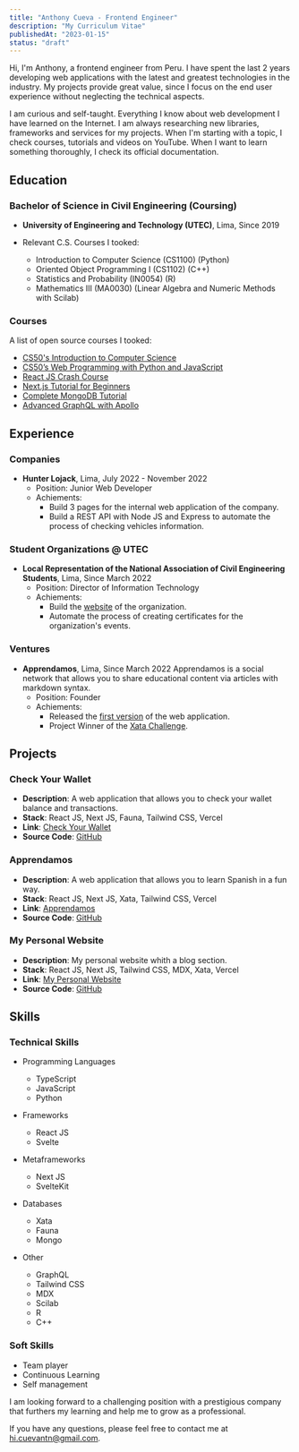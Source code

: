 ```yaml
---
title: "Anthony Cueva - Frontend Engineer"
description: "My Curriculum Vitae"
publishedAt: "2023-01-15"
status: "draft"
---
```




Hi, I'm Anthony, a frontend engineer from Peru. I have spent the last 2 years developing web applications with the latest and greatest technologies in the industry. My projects provide great value, since I focus on the end user experience without neglecting the technical aspects.

I am curious and self-taught. Everything I know about web development I have learned on the Internet. I am always researching new libraries, frameworks and services for my projects. When I'm starting with a topic, I check courses, tutorials and videos on YouTube. When I want to learn something thoroughly, I check its official documentation.


## Education

### Bachelor of Science in Civil Engineering (Coursing)

- **University of Engineering and Technology (UTEC)**, Lima, Since 2019

- Relevant C.S. Courses I tooked:
  - Introduction to Computer Science (CS1100) (Python)
  - Oriented Object Programming I (CS1102) (C++)
  - Statistics and Probability (IN0054) (R)
  - Mathematics III (MA0030) (Linear Algebra and Numeric Methods with Scilab)

### Courses

A list of open source courses I tooked:

- [CS50's Introduction to Computer Science](https://www.youtube.com/playlist?list=PLhQjrBD2T382_R182iC2gNZI9HzWFMC_8)
- [CS50’s Web Programming with Python and JavaScript](https://www.youtube.com/playlist?list=PLhQjrBD2T380xvFSUmToMMzERZ3qB5Ueu)
- [React JS Crash Course](https://youtu.be/w7ejDZ8SWv8)
- [Next.js Tutorial for Beginners](https://www.youtube.com/playlist?list=PL4cUxeGkcC9g9gP2onazU5-2M-AzA8eBwU)
- [Complete MongoDB Tutorial](https://www.youtube.com/playlist?list=PL4cUxeGkcC9h77dJ-QJlwGlZlTd4ecZOA)
- [Advanced GraphQL with Apollo](https://github.com/8bitpress/advanced-graphql-v2)

## Experience

### Companies

- **Hunter Lojack**, Lima, July 2022 - November 2022
  - Position: Junior Web Developer
  - Achiements:
    - Build 3 pages for the internal web application of the company.
    - Build a REST API with Node JS and Express to automate the process of checking vehicles information.

### Student Organizations @ UTEC

- **Local Representation of the National Association of Civil Engineering Students**, Lima, Since March 2022
  - Position: Director of Information Technology
  - Achiements:
    - Build the [website](https://aneic-utec.vercel.app/) of the organization.
    - Automate the process of creating certificates for the organization's events.

### Ventures

- **Apprendamos**, Lima, Since March 2022
  Apprendamos is a social network that allows you to share educational content via articles with markdown syntax.
  - Position: Founder
  - Achiements:
    - Released the [first version](https://apprendamos.com/) of the web application.
    - Project Winner of the [Xata Challenge](https://xata.io/blog/xata-challenge-winners).

## Projects

### Check Your Wallet

- **Description**: A web application that allows you to check your wallet balance and transactions.
- **Stack**: React JS, Next JS, Fauna, Tailwind CSS, Vercel
- **Link**: [Check Your Wallet](https://check-your-wallet.vercel.app/)
- **Source Code**: [GitHub](https://github.com/cuevantn/checkyourwallet)

### Apprendamos

- **Description**: A web application that allows you to learn Spanish in a fun way.
- **Stack**: React JS, Next JS, Xata, Tailwind CSS, Vercel
- **Link**: [Apprendamos](https://apprendamos.com/)
- **Source Code**: [GitHub](https://github.com/apprendamos/apprendamosdotcom)

### My Personal Website

- **Description**: My personal website whith a blog section.
- **Stack**: React JS, Next JS, Tailwind CSS, MDX, Xata, Vercel
- **Link**: [My Personal Website](https://cuevantn.com/)
- **Source Code**: [GitHub](https://github.com/cuevantn/website)

## Skills

### Technical Skills

- Programming Languages
  - TypeScript
  - JavaScript
  - Python

- Frameworks
  - React JS
  - Svelte

- Metaframeworks
  - Next JS
  - SvelteKit

- Databases
  - Xata
  - Fauna
  - Mongo

- Other
  - GraphQL
  - Tailwind CSS
  - MDX
  - Scilab
  - R
  - C++

### Soft Skills

- Team player
- Continuous Learning
- Self management

I am looking forward to a challenging position with a prestigious company that furthers my learning and help me to grow as a professional.

If you have any questions, please feel free to contact me at [hi.cuevantn@gmail.com](mailto:hi.cuevantn@gmail.com).